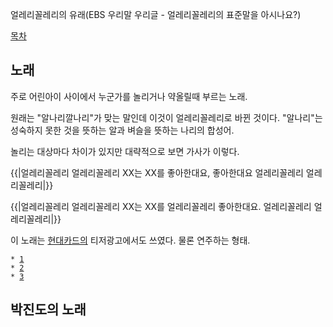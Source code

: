 {{{#!html
<iframe width="420" height="315" src="//www.youtube.com/embed/J9lUrHTWaeQ" frameborder="0" allowfullscreen></iframe>
}}}
얼레리꼴레리의 유래(EBS 우리말 우리글 - 얼레리꼴레리의 표준말을 아시나요?)

[[목차]]

== 노래 ==
주로 어린아이 사이에서 누군가를 놀리거나 약올릴때 부르는 노래. 

원래는 "알나리깔나리"가 맞는 말인데 이것이 얼레리꼴레리로 바뀐 것이다. "알나리"는 성숙하지 못한 것을 뜻하는 알과 벼슬을 뜻하는 나리의 합성어.

놀리는 대상마다 차이가 있지만 대략적으로 보면 가사가 이렇다.

{{|얼레리꼴레리 얼레리꼴레리
XX는 XX를 좋아한대요, 좋아한대요
얼레리꼴레리 얼레리꼴레리|}}

{{|얼레리꼴레리 얼레리꼴레리
XX는 XX를 얼레리꼴레리 좋아한대요.
얼레리꼴레리 얼레리꼴레리|}}

이 노래는 [[현대카드]]의 티저광고에서도 쓰였다. 물론 연주하는 형태.
 * [http://www.youtube.com/watch?v=DY5BB7piQEA]
 * [http://www.youtube.com/watch?v=4jOP1V45kno]
 * [http://www.youtube.com/watch?v=nxCrIaYAIOU]

== 박진도의 노래 ==
